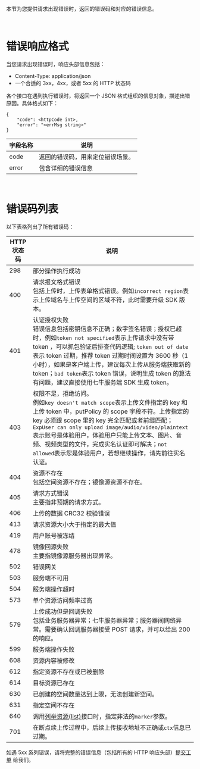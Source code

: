 本节为您提供请求出现错误时，返回的错误码和对应的错误信息。

<br>

<a id="error-responses-format"></a>
# **错误响应格式**
当您请求出现错误时，响应头部信息包括：

* Content-Type: application/json 
* 一个合适的 3xx，4xx，或者 5xx 的 HTTP 状态码

各个接口在遇到执行错误时，将返回一个 JSON 格式组织的信息对象，描述出错原因。具体格式如下：
```
{
	"code": <httpCode int>, 
    "error": "<errMsg string>"
}
```

| 字段名称     | 说明       |                       
| -----------  | -----------------|
| code | 返回的错误码，用来定位错误场景。|
|error    | 包含详细的错误信息|

<br>

<a id="error-codes-list"></a>
# **错误码列表**
以下表格列出了所有错误码：

| HTTP状态码 | 说明 |
|--------- |---------|
|298        | 部分操作执行成功|
|400        | 请求报文格式错误<br>包括上传时，上传表单格式错误。例如`incorrect region`表示上传域名与上传空间的区域不符，此时需要升级 SDK 版本。 |
|401        | 认证授权失败<br>错误信息包括密钥信息不正确；数字签名错误；授权已超时，例如`token not specified`表示上传请求中没有带 token ，可以抓包验证后排查代码逻辑; `token out of date`表示 token 过期，推荐 token 过期时间设置为 3600 秒（1 小时），如果是客户端上传，建议每次上传从服务端获取新的 token；`bad token`表示 token 错误，说明生成 token 的算法有问题，建议直接使用七牛服务端 SDK 生成 token。
|403        | 权限不足，拒绝访问。<br>例如`key doesn't match scope`表示上传文件指定的 key 和上传 token 中，putPolicy 的 scope 字段不符。上传指定的 key 必须跟 scope 里的 key 完全匹配或者前缀匹配；`ExpUser can only upload image/audio/video/plaintext`表示账号是体验用户，体验用户只能上传文本、图片、音频、视频类型的文件，完成实名认证即可解决；`not allowed`表示您是体验用户，若想继续操作，请先前往实名认证。
|404        | 资源不存在<br>包括空间资源不存在；镜像源资源不存在。
|405        | 请求方式错误<br>主要指非预期的请求方式。
|406        | 上传的数据 CRC32 校验错误
|413        | 请求资源大小大于指定的最大值
|419        | 用户账号被冻结
|478        | 镜像回源失败<br>主要指镜像源服务器出现异常。
|502        | 错误网关
|503        | 服务端不可用
|504        | 服务端操作超时
|573        | 单个资源访问频率过高
|579        | 上传成功但是回调失败<br>包括业务服务器异常；七牛服务器异常；服务器间网络异常。需要确认回调服务器接受 POST 请求，并可以给出 200 的响应。
|599        | 服务端操作失败
|608        | 资源内容被修改
|612        | 指定资源不存在或已被删除
|614        | 目标资源已存在
|630        | 已创建的空间数量达到上限，无法创建新空间。
|631        | 指定空间不存在
|640        | 调用[列举资源(list)](/kodo/api/1284/list)接口时，指定非法的`marker`参数。
|701        | 在断点续上传过程中，后续上传接收地址不正确或`ctx`信息已过期。

<span id="Null">如遇 5xx 系列错误，请将完整的错误信息（包括所有的 HTTP 响应头部）[提交工单](https://support.qiniu.com/tickets/category) 给我们。</span>

